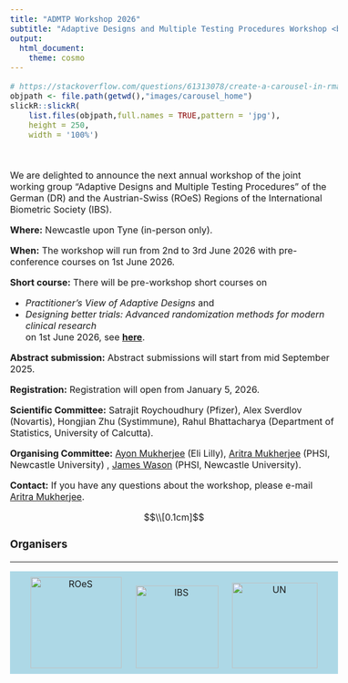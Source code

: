 ---
title: "ADMTP Workshop 2026"
subtitle: "Adaptive Designs and Multiple Testing Procedures Workshop <br> 1st - 3rd June 2026"
output:
  html_document:
    theme: cosmo
---

<style type="text/css">
h1.title {
  display: none;
}
</style>

<style type="text/css">
.subtitle {
  font-size: 36px;
  color: DarkRed;
  text-align: center;
}
</style>

<style type="text/css">
  body{
  font-size: 12pt;
}
</style> 

<style>
.sponsor {
  display: inline-block;
  margin: 10px;
}

.sponsor img {
  max-width: 100%;
  height: auto;
}

.sponsor-level-gold {
  text-align: center;
  margin-bottom: 30px;
  background-color: #D4AF37
}

.organizers {
  text-align: center;
  margin-bottom: 30px;
  background-color: #ADD8E6 
}

</style> 

```{=html}
<head>
<title>ADMTP2026</title>
</head>
```


```{r echo=FALSE}
# https://stackoverflow.com/questions/61313078/create-a-carousel-in-rmarkdown
objpath <- file.path(getwd(),"images/carousel_home")
slickR::slickR(
    list.files(objpath,full.names = TRUE,pattern = 'jpg'),
    height = 250,
    width = '100%')
```


<br>

We are delighted to announce the next annual workshop of the joint working group “Adaptive Designs and Multiple Testing Procedures” of the German (DR) and the Austrian-Swiss (ROeS) Regions of the International Biometric Society (IBS).

**Where:** Newcastle upon Tyne (in-person only).

**When:** The workshop will run from 2nd to 3rd June 2026 with pre-conference courses on 1st June 2026.


**Short course:** There will be pre-workshop short courses on <ul> <li>*Practitioner’s View of Adaptive Designs* and </li>  <li>*Designing better trials: Advanced randomization methods for modern clinical research*</li> on 1st June 2026, see [**here**](https://admtp.github.io/ADMTP2026/course.html). </ul>

**Abstract submission:** Abstract submissions will start from mid September 2025.

**Registration:** Registration will open from January 5, 2026.

**Scientific Committee:** Satrajit Roychoudhury (Pfizer), Alex Sverdlov (Novartis), Hongjian Zhu (Systimmune), Rahul Bhattacharya (Department of Statistics, University of Calcutta).

**Organising Committee:** [Ayon Mukherjee](mailto: ayon.mukherjee@lilly.com) (Eli Lilly), [Aritra Mukherjee](mailto:aritra.mukherjee@newcastle.ac.uk) (PHSI, Newcastle University) , [James Wason](mailto:james.wason@newcastle.ac.uk) (PHSI, Newcastle University).

**Contact:** If you have any questions about the workshop, please e-mail [Aritra Mukherjee](mailto:aritra.mukherjee@newcastle.ac.uk).


$$\\[0.1cm]$$

### Organisers

<hr>

```{=html}
<div class="organizers">
    <div class="sponsor">
        <a href="https://www.ibs-roes.org/"; target=_blank">
        <img src="logos/ROeS.png" alt="ROeS" width="160">
        </a>
    </div>
    <div class="sponsor">
        <a href="http://www.biometrische-gesellschaft.de/en/home.html"; target=_blank">
        <img src="logos/IBS_DR.PNG" alt="IBS" width="145">
        </a>
    </div>
    <div class="sponsor">
        <a href="https://www.ncl.ac.uk/"; target=_blank">
        <img src="logos/UN.png" alt="UN" width="150">
        </a>
    </div>
    
</div>
```


